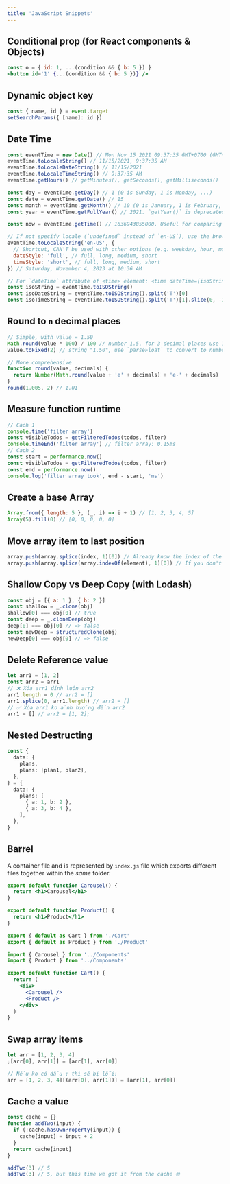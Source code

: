 ```yaml
---
title: 'JavaScript Snippets'
---
```



## Conditional prop (for React components & Objects)

```jsx
const o = { id: 1, ...(condition && { b: 5 }) }
<button id='1' {...(condition && { b: 5 })} />
```

## Dynamic object key

```js
const { name, id } = event.target
setSearchParams({ [name]: id })
```

## Date Time

```js
const eventTime = new Date() // Mon Nov 15 2021 09:37:35 GMT+0700 (GMT+07:00)
eventTime.toLocaleString() // 11/15/2021, 9:37:35 AM
eventTime.toLocaleDateString() // 11/15/2021
eventTime.toLocaleTimeString() // 9:37:35 AM
eventTime.getHours() // getMinutes(), getSeconds(), getMilliseconds()

const day = eventTime.getDay() // 1 (0 is Sunday, 1 is Monday, ...)
const date = eventTime.getDate() // 15
const month = eventTime.getMonth() // 10 (0 is January, 1 is February, ...)
const year = eventTime.getFullYear() // 2021. `getYear()` is deprecated

const now = eventTime.getTime() // 1636943855000. Useful for comparing date values. `Date.now()` is the same.

// If not specify locale (`undefined` instead of `en-US`), use the browser's default locale
eventTime.toLocaleString('en-US', {
  // Shortcut, CAN'T be used with other options (e.g. weekday, hour, month, etc.).
  dateStyle: 'full', // full, long, medium, short
  timeStyle: 'short', // full, long, medium, short
}) // Saturday, November 4, 2023 at 10:36 AM

// For `dateTime` attribute of <time> element: <time dateTime={isoString}>...</time>
const isoString = eventTime.toISOString()
const isoDateString = eventTime.toISOString().split('T')[0]
const isoTimeString = eventTime.toISOString().split('T')[1].slice(0, -1)
```

## Round to `n` decimal places

```js
// Simple, with value = 1.50
Math.round(value * 100) / 100 // number 1.5, for 3 decimal places use 1000, etc.
value.toFixed(2) // string "1.50", use `parseFloat` to convert to number 1.5

// More comprehensive
function round(value, decimals) {
  return Number(Math.round(value + 'e' + decimals) + 'e-' + decimals)
}
round(1.005, 2) // 1.01
```

## Measure function runtime

```js
// Cach 1
console.time('filter array')
const visibleTodos = getFilteredTodos(todos, filter)
console.timeEnd('filter array') // filter array: 0.15ms
// Cach 2
const start = performance.now()
const visibleTodos = getFilteredTodos(todos, filter)
const end = performance.now()
console.log('filter array took', end - start, 'ms')
```

## Create a base Array

```js
Array.from({ length: 5 }, (_, i) => i + 1) // [1, 2, 3, 4, 5]
Array(5).fill(0) // [0, 0, 0, 0, 0]
```

## Move array item to last position

```js
array.push(array.splice(index, 1)[0]) // Already know the index of the item to move
array.push(array.splice(array.indexOf(element), 1)[0]) // If you don't have the index, and only the element
```

## Shallow Copy vs Deep Copy (with Lodash)

```js
const obj = [{ a: 1 }, { b: 2 }]
const shallow = _.clone(obj)
shallow[0] === obj[0] // true
const deep = _.cloneDeep(obj)
deep[0] === obj[0] // => false
const newDeep = structuredClone(obj)
newDeep[0] === obj[0] // => false
```

## Delete Reference value

```js
let arr1 = [1, 2]
const arr2 = arr1
// ❌ Xóa arr1 dính luôn arr2
arr1.length = 0 // arr2 = []
arr1.splice(0, arr1.length) // arr2 = []
// ✅ Xóa arr1 ko ảnh hưởng đến arr2
arr1 = [] // arr2 = [1, 2];
```

## Nested Destructing

```ts
const {
  data: {
    plans,
    plans: [plan1, plan2],
  },
} = {
  data: {
    plans: [
      { a: 1, b: 2 },
      { a: 3, b: 4 },
    ],
  },
}
```

## Barrel

A container file and is represented by `index.js` file which exports different files together within the _same_ folder.

<Tabs>
  <TabItem value="Carousel" label="Components/Carousel.jsx">

```jsx
export default function Carousel() {
  return <h1>Carousel</h1>
}
```

  </TabItem>

  <TabItem value="Product" label="Components/Product.jsx">

```jsx
export default function Product() {
  return <h1>Product</h1>
}
```

  </TabItem>

  <TabItem value="index" label="Components/index.js">

```js
export { default as Cart } from './Cart'
export { default as Product } from './Product'
```

  </TabItem>

  <TabItem value="Cart" label="Cart/Cart.jsx">

```jsx
import { Carousel } from '../Components'
import { Product } from '../Components'

export default function Cart() {
  return (
    <div>
      <Carousel />
      <Product />
    </div>
  )
}
```

  </TabItem>

</Tabs>

## Swap array items

```js
let arr = [1, 2, 3, 4]
;[arr[0], arr[1]] = [arr[1], arr[0]]

// Nếu ko có dấu ; thì sẽ bị lỗi:
arr = [1, 2, 3, 4][(arr[0], arr[1])] = [arr[1], arr[0]]
```

## Cache a value

```js
const cache = {}
function addTwo(input) {
  if (!cache.hasOwnProperty(input)) {
    cache[input] = input + 2
  }
  return cache[input]
}

addTwo(3) // 5
addTwo(3) // 5, but this time we got it from the cache 🤓
```
